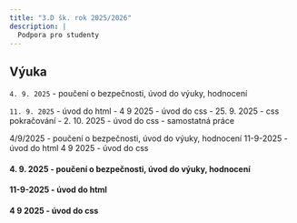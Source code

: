 ```yaml
---
title: "3.D šk. rok 2025/2026"
description: |
  Podpora pro studenty
---
```


## Výuka

` 4. 9. 2025` - poučení o bezpečnosti, úvod do výuky, hodnocení

`11. 9. 2025` - úvod do html
- 4 9 2025 - úvod do css
- 25. 9. 2025 - css pokračování
- 2. 10. 2025 - úvod do css - samostatná práce

4/9/2025 - poučení o bezpečnosti, úvod do výuky, hodnocení
11-9-2025 - úvod do html
4 9 2025 - úvod do css

#### 4. 9. 2025 - poučení o bezpečnosti, úvod do výuky, hodnocení
#### 11-9-2025 - úvod do html
#### 4 9 2025 - úvod do css
